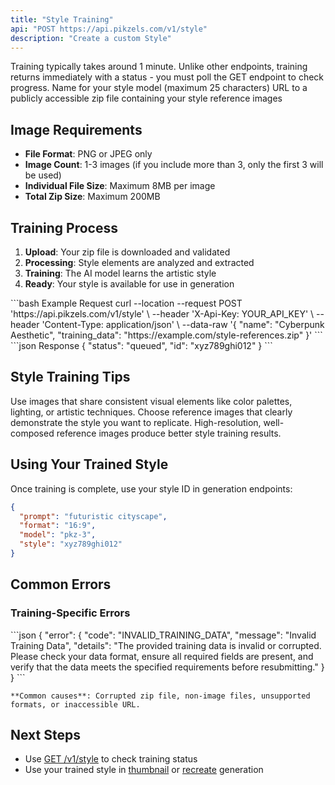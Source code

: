 ```yaml
---
title: "Style Training"
api: "POST https://api.pikzels.com/v1/style"
description: "Create a custom Style"
---
```



<Warning>
Training typically takes around 1 minute. Unlike other endpoints, training returns immediately with a status - you must poll the GET endpoint to check progress.
</Warning>

<ParamField body="name" type="string" required>
  Name for your style model (maximum 25 characters)
</ParamField>

<ParamField body="training_data" type="string" required>
  URL to a publicly accessible zip file containing your style reference images
</ParamField>

## Image Requirements

- **File Format**: PNG or JPEG only
- **Image Count**: 1-3 images (if you include more than 3, only the first 3 will be used)
- **Individual File Size**: Maximum 8MB per image
- **Total Zip Size**: Maximum 200MB

## Training Process

1. **Upload**: Your zip file is downloaded and validated
2. **Processing**: Style elements are analyzed and extracted
3. **Training**: The AI model learns the artistic style
4. **Ready**: Your style is available for use in generation

<RequestExample>
```bash Example Request
curl --location --request POST 'https://api.pikzels.com/v1/style' \
--header 'X-Api-Key: YOUR_API_KEY' \
--header 'Content-Type: application/json' \
--data-raw '{
  "name": "Cyberpunk Aesthetic",
  "training_data": "https://example.com/style-references.zip"
}'
```
</RequestExample>

<ResponseExample>
```json Response
{
  "status": "queued",
  "id": "xyz789ghi012"
}
```
</ResponseExample>

## Style Training Tips

<AccordionGroup>
  <Accordion title="Consistent Elements" icon="palette">
    Use images that share consistent visual elements like color palettes, lighting, or artistic techniques.
  </Accordion>
  
  <Accordion title="Clear Examples" icon="eye">
    Choose reference images that clearly demonstrate the style you want to replicate.
  </Accordion>
  
  <Accordion title="Quality Matters" icon="star">
    High-resolution, well-composed reference images produce better style training results.
  </Accordion>
</AccordionGroup>

## Using Your Trained Style

Once training is complete, use your style ID in generation endpoints:

```json
{
  "prompt": "futuristic cityscape",
  "format": "16:9", 
  "model": "pkz-3",
  "style": "xyz789ghi012"
}
```

## Common Errors

<CommonErrors />

### Training-Specific Errors

<AccordionGroup>
  <Accordion title="400 - Invalid Training Data" icon="exclamation-triangle">
    ```json
    {
      "error": {
        "code": "INVALID_TRAINING_DATA",
        "message": "Invalid Training Data", 
        "details": "The provided training data is invalid or corrupted. Please check your data format, ensure all required fields are present, and verify that the data meets the specified requirements before resubmitting."
      }
    }
    ```
    
    **Common causes**: Corrupted zip file, non-image files, unsupported formats, or inaccessible URL.
  </Accordion>
</AccordionGroup>

## Next Steps

- Use [GET /v1/style](/api-reference/endpoint/style-status) to check training status
- Use your trained style in [thumbnail](/api-reference/endpoint/thumbnail) or [recreate](/api-reference/endpoint/recreate) generation